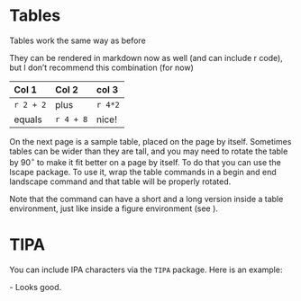 \chapter{More \LaTeX\label{exp1}}

# Tables\label{ex-tables}



Tables work the same way as before\ldots

\begin{table}[h]
  \begin{center}
  \caption[Another table caption here]{Another table caption (to appear with the actual table). \label{table1}}
  \vspace{0.3in}
    \begin{tabular}{ccc}
      \hline 
      \hline
      Col A & Col B & Col C \\
      \hline
      1     & 2     & 3     \\
      4     & 5     & 6     \\
      \hline
    \end{tabular}
  \end{center}
\end{table}


They can be rendered in markdown now as well (and can include r code), but I don't recommend this combination (for now)\ldots


|   Col 1   |   Col 2   |  col 3  |
| :-------- | :-------- | :------ |
| `r 2 + 2` | plus      | `r 4*2` |
| equals    | `r 4 + 8` | nice!   |



On the next page is a sample table, placed on the page by itself. 
Sometimes tables can be wider than they are tall, and you may need to rotate the table by $90^{\circ}$ to make it fit better on a page by itself. 
To do that you can use the lscape package. 
To use it, wrap the table commands in a begin and end landscape command and that table will be properly rotated. 

\begin{landscape}
\begin{table}[p!]
  \begin{center}
  \caption[Short table caption here]{Sample table caption (to appear with the actual table). \label{sampletable}}
  \vspace{0.3in}
    \begin{tabular}{ccc}
      \hline 
      \hline
      Col A & Col B & Col C \\
      \hline
      1     & 2     & 3     \\
      4     & 5     & 6     \\
      \hline
    \end{tabular}
  \end{center}
\end{table}
\end{landscape}

Note that the \verb=\caption= command can have a short and a long version inside a table environment, just like inside a figure environment (see \ref{graphics}).




# TIPA\label{using IPA}

You can include IPA characters via the `TIPA` package. 
Here is an example:

\textipa{[Sip]-[SIp]} - Looks good. 
